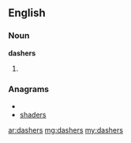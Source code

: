==English==

===Noun===
'''dashers'''

# {{plural of|[[dasher]]}}

===Anagrams===
* {{alphagram|adehrss}}
* [[shaders#English|shaders]]

[[ar:dashers]]
[[mg:dashers]]
[[my:dashers]]
